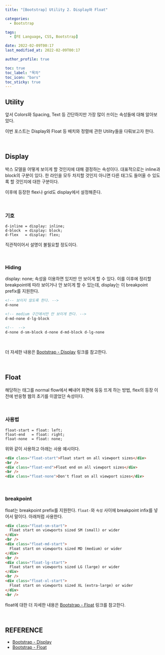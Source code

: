 ```yaml
---
title: "[Bootstrap] Utility 2. Display와 Float"

categories:
  - Bootstrap

tags:
  - [FE Language, CSS, Bootstrap]

date: 2022-02-09T00:17
last_modified_at: 2022-02-09T00:17

author_profile: true

toc: true
toc_label: "목차"
toc_icon: "bars"
toc_sticky: true
---
```


## Utility

앞서 Colors와 Spacing, Text 등 간단하지만 가장 많이 쓰이는 속성들에 대해 알아보았다.

이번 포스트는 Display와 Float 등 배치와 정렬에 관한 Utility들을 다뤄보고자 한다.

<br />

## Display

박스 모델을 어떻게 보이게 할 것인지에 대해 결정하는 속성이다. 대표적으로는 inline과 block의 구분이 있다. 한 라인을 모두 차지할 것인지 아니면 다른 태그도 들어올 수 있도록 할 것인지에 대한 구분이다.

이후에 등장한 flex나 grid도 display에서 설정해준다.

<br />

### 기호

```
d-inline = display: inline;
d-block  = display: block;
d-flex   = display: flex;
```

직관적이어서 설명이 불필요할 정도이다.

<br />

### Hiding

display: none; 속성을 이용하면 있지만 안 보이게 할 수 있다. 이를 이후에 정리할 breakpoint에 따라 보이거나 안 보이게 할 수 있는데, display는 이 breakpoint prefix를 지원한다.

```html
<!-- 보이지 않도록 한다. -->
d-none

<!-- medium 구간에서만 안 보이게 한다. -->
d-md-none d-lg-block

<!--  -->
d-none d-sm-block d-none d-md-block d-lg-none
```

<br />

더 자세한 내용은 [Bootstrap - Display](https://getbootstrap.com/docs/5.1/utilities/display/) 링크를 참고한다.

<br />

## Float

해당하는 태그를 normal flow에서 빼내어 화면에 둥둥 뜨게 하는 방법, flex의 등장 이전에 반응형 웹의 초기를 이끌었던 속성이다.

<br />

### 사용법

```
float-start = float: left;
float-end   = float: right;
float-none  = float: none;
```

위와 같이 사용하고 아래는 사용 예시이다.

```html
<div class="float-start">Float start on all viewport sizes</div>
<br />
<div class="float-end">Float end on all viewport sizes</div>
<br />
<div class="float-none">Don't float on all viewport sizes</div>
```

<br />

### breakpoint

float는 breakpoint prefix를 지원한다. `float-`와 `속성` 사이에 breakpoint infix를 넣어서 말이다. 아래처럼 사용한다.

```html
<div class="float-sm-start">
  Float start on viewports sized SM (small) or wider
</div>
<br />
<div class="float-md-start">
  Float start on viewports sized MD (medium) or wider
</div>
<br />
<div class="float-lg-start">
  Float start on viewports sized LG (large) or wider
</div>
<br />
<div class="float-xl-start">
  Float start on viewports sized XL (extra-large) or wider
</div>
<br />
```

float에 대한 더 자세한 내용은 [Bootstrap - Float](https://getbootstrap.com/docs/5.1/utilities/float/) 링크를 참고한다.

<br />

## REFERENCE

- [Bootstrap - Display](https://getbootstrap.com/docs/5.1/utilities/display/)
- [Bootstrap - Float](https://getbootstrap.com/docs/5.1/utilities/float/)
